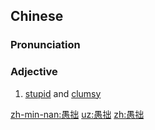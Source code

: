 ==Chinese==
{{zh-forms}}

===Pronunciation===
{{zh-pron
|m=yú拙
|c=jyu4 zyut3
|mn=qz,xm:gû-choat/zz:gî-choat
|cat=a
}}

===Adjective===
{{zh-adj}}

# [[stupid]] and [[clumsy]]

[[zh-min-nan:愚拙]]
[[uz:愚拙]]
[[zh:愚拙]]